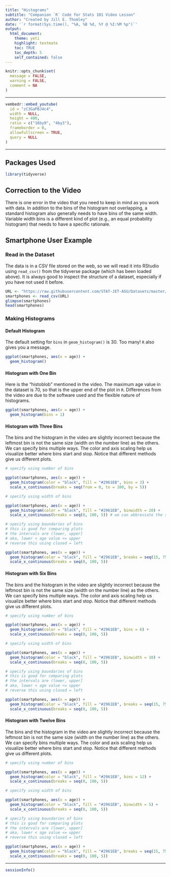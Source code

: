 ```yaml
---
title: "Histograms"
subtitle: "Companion `R` Code for Stats 101 Video Lesson"
author: "Created by Jill E. Thomley"
date: '`r format(Sys.time(), "%A, %B %d, %Y @ %I:%M %p")`'
output: 
  html_document: 
    theme: yeti
    highlight: textmate
    toc: TRUE
    toc_depth: 5
    self_contained: false
---
```


```r
knitr::opts_chunk$set(
  message = FALSE,
  warning = FALSE,
  comment = NA
)
```

***
```r
vembedr::embed_youtube(
  id = "zC3GaPBJ4c4",
  width = NULL,
  height = 400,
  ratio = c("16by9", "4by3"),
  frameborder = 0,
  allowfullscreen = TRUE,
  query = NULL
)
```
***

## Packages Used

```r
library(tidyverse)
```

## Correction to the Video

There is one error in the video that you need to keep in mind as you work with data. In addition to the bins of the histogram not overlapping, a standard histogram also generally needs to have bins of the same width. Variable width bins is a different kind of plot (e.g., an equal probability histogram) that needs to have a specific rationale.

## Smartphone User Example

### Read in the Dataset 

The data is in a CSV file stored on the web, so we will read it into RStudio using `read_csv()` from the tidyverse package (which has been loaded above). It is always good to inspect the structure of a dataset, especially if you have not used it before.

```r
URL <- "https://raw.githubusercontent.com/STAT-JET-ASU/Datasets/master/Stats101/stats101smartphones.csv"
smartphones <- read_csv(URL)
glimpse(smartphones)
head(smartphones)
```

### Making Histograms

#### Default Histogram

The default setting for `bins` in `geom_histogram()` is 30. Too many! `R` also gives you a message.

```r
ggplot(smartphones, aes(x = age)) +
  geom_histogram()
```

#### Histogram with One Bin

Here is the "histoblob" mentioned in the video. The maximum age value in the dataset is 70, so that is the upper end of the plot in `R`. Differences from the video are due to the software used and the flexible nature of histograms. 

```r
ggplot(smartphones, aes(x = age)) +
  geom_histogram(bins = 1)
```

#### Histogram with Three Bins

The bins and the histogram in the video are slightly incorrect because the leftmost bin is not the same size (width on the number line) as the others. We can specify bins multiple ways. The color and axis scaling help us visualize better where bins start and stop. Notice that different methods give us different plots.

```r
# specify using number of bins

ggplot(smartphones, aes(x = age)) +
  geom_histogram(color = "black", fill = "#2961EB", bins = 3) +
  scale_x_continuous(breaks = seq(from = 0, to = 100, by = 5))

# specify using width of bins

ggplot(smartphones, aes(x = age)) +
  geom_histogram(color = "black", fill = "#2961EB", binwidth = 20) +
  scale_x_continuous(breaks = seq(0, 100, 5)) # we can abbreviate the seq code

# specify using boundaries of bins
# this is good for comparing plots
# the intervals are (lower, upper]
# aka, lower < age value <= upper
# reverse this using closed = left

ggplot(smartphones, aes(x = age)) +
  geom_histogram(color = "black", fill = "#2961EB", breaks = seq(15, 75, 20)) +
  scale_x_continuous(breaks = seq(0, 100, 5))
```

#### Histogram with Six Bins

The bins and the histogram in the video are slightly incorrect because the leftmost bin is not the same size (width on the number line) as the others. We can specify bins multiple ways. The color and axis scaling help us visualize better where bins start and stop. Notice that different methods give us different plots.

```r
# specify using number of bins

ggplot(smartphones, aes(x = age)) +
  geom_histogram(color = "black", fill = "#2961EB", bins = 6) +
  scale_x_continuous(breaks = seq(0, 100, 5))

# specify using width of bins

ggplot(smartphones, aes(x = age)) +
  geom_histogram(color = "black", fill = "#2961EB", binwidth = 10) +
  scale_x_continuous(breaks = seq(0, 100, 5))

# specify using boundaries of bins
# this is good for comparing plots
# the intervals are (lower, upper]
# aka, lower < age value <= upper
# reverse this using closed = left

ggplot(smartphones, aes(x = age)) +
  geom_histogram(color = "black", fill = "#2961EB", breaks = seq(15, 75, 10)) +
  scale_x_continuous(breaks = seq(0, 100, 5))
```

#### Histogram with Twelve Bins

The bins and the histogram in the video are slightly incorrect because the leftmost bin is not the same size (width on the number line) as the others. We can specify bins multiple ways. The color and axis scaling help us visualize better where bins start and stop. Notice that different methods give us different plots.

```r
# specify using number of bins

ggplot(smartphones, aes(x = age)) +
  geom_histogram(color = "black", fill = "#2961EB", bins = 12) +
  scale_x_continuous(breaks = seq(0, 100, 5))

# specify using width of bins

ggplot(smartphones, aes(x = age)) +
  geom_histogram(color = "black", fill = "#2961EB", binwidth = 5) +
  scale_x_continuous(breaks = seq(0, 100, 5))

# specify using boundaries of bins
# this is good for comparing plots
# the intervals are (lower, upper]
# aka, lower < age value <= upper
# reverse this using closed = left

ggplot(smartphones, aes(x = age)) +
  geom_histogram(color = "black", fill = "#2961EB", breaks = seq(15, 75, 5)) +
  scale_x_continuous(breaks = seq(0, 100, 5))
```

***
```r
sessionInfo()
```

